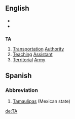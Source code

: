 ==English==
*{{see|Ta}}
*{{see|ta}}
==={{initialism}}===
'''TA'''
#[[Transportation]] [[Authority]]
#[[Teaching]] [[Assistant]]
#[[Territorial]] [[Army]]

==Spanish==
===Abbreviation===
#[[Tamaulipas]] (Mexican state)
[[de:TA]]